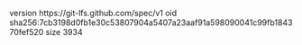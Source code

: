 version https://git-lfs.github.com/spec/v1
oid sha256:7cb3198d0fb1e30c53807904a5407a23aaf91a598090041c99fb184370fef520
size 3934
